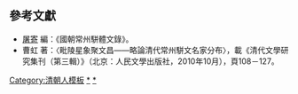 {{Navbox
|name = 清代常州駢文家
|title = 清代常州派駢文家
|titlestyle = background-color: #abdba2;
|image =
|style = width: 100%; text-align: center; 
|groupstyle = text-align: center; background-color: #FADA5E;
|liststyle = text-align: center;
|state = {{{state<includeonly>|collapsed</includeonly>}}}

|group1 = 前期
|group1style = background-color: #d5edd0;
|list1 = [[陳維崧]] - [[徐瑤|徐　瑤]] - [[謝芳蓮]] - [[瞿源洙]] - [[史承豫]] - [[莊騫|莊　騫]] - [[董以寧]] - [[鄒祗謨]]<br>[[葉翥鳳]] - [[秦蕙田]] - [[浦映淥]] - [[陶貞懷]] - [[吳永和]]

|group2 = 中期
|group2style = background-color: #abdba2;
|list2 = [[劉星煒]] - [[洪亮吉]] - [[趙懷玉]] - [[顧敏恒]] - [[孫星衍]] - [[楊芳燦]] - [[惲敬|惲　敬]] - [[楊揆|楊　揆]]<br>[[張惠言]] - [[劉嗣綰]] - [[王蘇|王　蘇]] - [[錢相初]] - [[張琦 (嘉慶舉人)|張　琦]] - [[李兆洛]] - [[孫爾準]] - [[陸耀遹]]<br>[[陸繼輅]] - [[蔣學沂]] - [[周濟 (嘉慶進士)|周　濟]] - [[董士錫]] - [[洪符孫]] - [[董基誠]] - [[張成孫]] - [[方履籛]]<br>[[董祐誠]] - [[承培元]] - [[汪士進]] - [[劉承寵]] - [[趙曦明]] - [[管世銘]] - [[李荃 (清朝)|李　荃]] - [[楊夢符]]<br>[[丁履端]] - [[莊穎曾]] - [[周儀暐]] - [[王鳳岐 (清朝)|王鳳岐]] - [[吳頡鴻]] - [[潘光序]] - [[潘宅仁]] - [[許沅|許　沅]]<br>[[章士傑]] - [[任晟|任　晟]] - [[邵齊燾]] - [[莊德芬]] - [[劉琬懷]] - [[徐蘭英]] - [[沈綺|沈　綺]]

|group3 = 後期
|group3style = background-color: #d5edd0;
|list3 = [[洪齮孫]] - [[湯成彥]] - [[莊受祺]] - [[陸黻恩]] - [[夏煒如]] - [[莊士敏]] - [[楊傳第]] - [[何栻|何　栻]]<br>[[方駿謨]] - [[汪岑孫]] - [[管樂 (武進)|管　樂]] - [[蔣曰豫]] - [[陸初望]] - [[顧森書]] - [[侯映奎]] - [[劉培芬]]<br>[[薛鴻年]] - [[徐壽基]] - [[吳翊寅]] - [[劉可毅]] - [[屠寄|屠　寄]] - [[董受祺]] - [[鄭汝英]] - [[周恩澍]]<br>[[朱啟勳]] - [[沈同芳]] - [[惲毓庚]] - [[缪荃孙|繆荃孫]] - [[曹家達]] - [[劉珏 (江陰)|劉　珏]] - [[沈湛鈞]] - [[楊壽枏]] - [[譚獻|譚　獻]]

|belowstyle = text-align: center; background-color: #abdba2;
|below =　
}}<noinclude>

== 參考文獻 ==
* [[屠寄]] 編：《國朝常州駢體文錄》。
* 曹虹 著：〈毗陵星象聚文昌——略論清代常州駢文名家分布〉，載《清代文學研究集刊（第三輯）》（北京：人民文學出版社，2010年10月），頁108－127。

[[Category:清朝人模板]]
[[Category:清朝駢文家|*]]
[[Category:常州人|*]]
</noinclude>